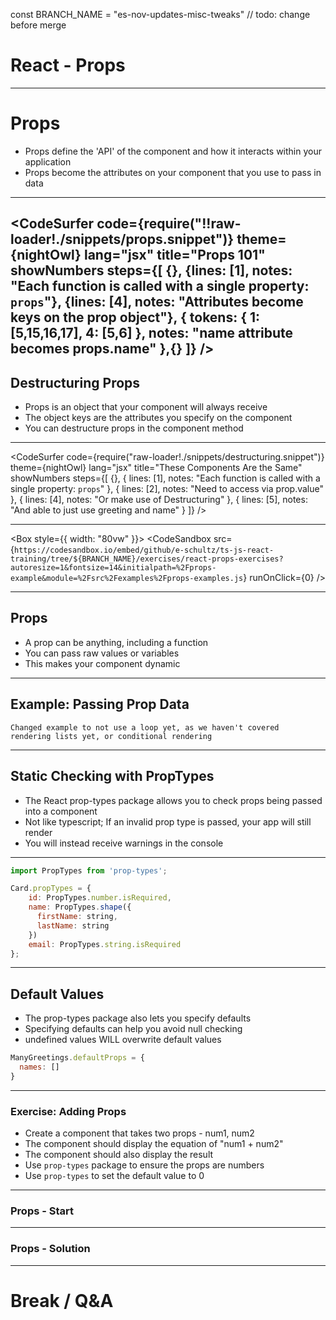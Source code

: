 const BRANCH_NAME = "es-nov-updates-misc-tweaks" // todo: change before merge


# React - Props

---

# Props

- Props define the 'API' of the component and how it interacts within your application
- Props become the attributes on your component that you use to pass in data

---

<CodeSurfer
  code={require("!!raw-loader!./snippets/props.snippet")}
  theme={nightOwl}
  lang="jsx"
  title="Props 101"
  showNumbers
  steps={[
    {},
    {lines: [1], notes: "Each function is called with a single property: `props`"},
    {lines: [4], notes: "Attributes become keys on the prop object"},
     {
      tokens: {
        1: [5,15,16,17],
        4: [5,6]
      },
      notes: "name attribute becomes props.name"
    },{}
  ]}
/>
---

## Destructuring Props

- Props is an object that your component will always receive
- The object keys are the attributes you specify on the component
- You can destructure props in the component method

---

<CodeSurfer
  code={require("raw-loader!./snippets/destructuring.snippet")}
  theme={nightOwl}
  lang="jsx"
  title="These Components Are the Same"
  showNumbers
  steps={[
    {},
    {
      lines: [1],
      notes: "Each function is called with a single property: `props`"
    },
    { lines: [2], notes: "Need to access via prop.value" },
    { lines: [4], notes: "Or make use of Destructuring" },
    { lines: [5], notes: "And able to just use greeting and name" }
  ]}
/>

---

<Box style={{ width: "80vw" }}>
  <CodeSandbox
    src={`https://codesandbox.io/embed/github/e-schultz/ts-js-react-training/tree/${BRANCH_NAME}/exercises/react-props-exercises?autoresize=1&fontsize=14&initialpath=%2Fprops-example&module=%2Fsrc%2Fexamples%2Fprops-examples.js`}
    runOnClick={0}
  />
</Box>

---

## Props

- A prop can be anything, including a function
- You can pass raw values or variables
- This makes your component dynamic

---

## Example: Passing Prop Data

<CodeSandbox src="https://codesandbox.io/embed/3kv214881q?fontsize=14&hidenavigation=1" />

```notes
Changed example to not use a loop yet, as we haven't covered
rendering lists yet, or conditional rendering
```

---

## Static Checking with PropTypes

- The React prop-types package allows you to check props being passed into a component
- Not like typescript; If an invalid prop type is passed, your app will still render
- You will instead receive warnings in the console

---


```javascript
import PropTypes from 'prop-types';

Card.propTypes = {
    id: PropTypes.number.isRequired,
    name: PropTypes.shape({
      firstName: string,
      lastName: string
    })
    email: PropTypes.string.isRequired
};
```

---

## Default Values

- The prop-types package also lets you specify defaults
- Specifying defaults can help you avoid null checking
- undefined values WILL overwrite default values

```javascript
ManyGreetings.defaultProps = {
  names: []
}
```

---

### Exercise: Adding Props

- Create a component that takes two props - num1, num2
- The component should display the equation of "num1 + num2"
- The component should also display the result
- Use `prop-types` package to ensure the props are numbers
- Use `prop-types` to set the default value to 0

---


### Props - Start

<CodeSandbox src="https://codesandbox.io/embed/9lnz3x7o1p?autoresize=1&fontsize=14&hidenavigation=1" />

---


### Props - Solution

<CodeSandbox src="https://codesandbox.io/embed/4qz761yz49?fontsize=14" />

---

# Break / Q&A
